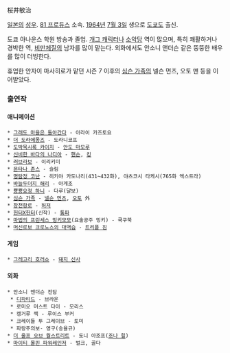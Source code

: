 桜井敏治

[[일본]]의 [[성우]]. [[81 프로듀스]] 소속. [[1964년]] [[7월 3일]] 생으로 [[도쿄]]도 출신.

도쿄 아나운스 학원 방송과 졸업. [[개그 캐릭터]]나 [[소악당]] 역이 많으며, 특히 쾌활하거나 경박한 역, [[비만]]체질의 남자를 많이 맡는다. 외화에서도 안소니 앤더슨 같은 뚱뚱한 배우를 많이 더빙한다.

휴업한 안자이 마사히로가 맡던 시즌 7 이후의 [[심슨 가족]]의 넬슨 먼츠, 오토 맨 등을 이어받았다.

=== 출연작 ===
==== 애니메이션 ====
 * [[그래도 마을은 돌아간다]] - 아라이 카즈토요
 * [[더 도라에몽즈]] - 도라니코프
 * [[도박묵시록 카이지]] - [[안도 마모루]]
 * [[신비한 바다의 나디아]] - [[핸슨]], [[킹]]
 * [[러브라보]] - 이리키미
 * [[몬타나 존스]] - 슬림
 * [[명탐정 코난]] - 히키야 카도나리(431~432화), 야츠코시 타케시(765화 엑스트라)
 * [[바늘두더지 해리]] - 아게조
 * [[뿅뿅요정 하니]] - 다루(달보)
 * [[심슨 가족]] - [[넬슨 먼츠]], [[오토]] 外
 * [[창천항로]] - [[허저]]
 * [[헌터X헌터]](신작) - [[통파]]
 * [[마법의 프린세스 밍키모모]](요술공주 밍키) - 쿡쿠북
 * [[머신로보 크로노스의 대역습]] - [[트리플 짐]]
==== 게임 ====
 * [[그레고리 호러쇼]] - [[돼지 신사]]
==== 외화 ====
 * 안소니 앤더슨 전담
  * [[디파티드]] - 브라운
  * 로미오 머스트 다이 - 모리스
  * 캥거루 잭 - 루이스 부커
  * 크레이들 투 그레이브 - 토미
  * 파랑주의보- 영구(송율규)
 * [[더 울프 오브 월스트리트]] - 도니 아조프([[조나 힐]])
 * [[마이티 몰핀 파워레인저]] - 벌크, 골다
